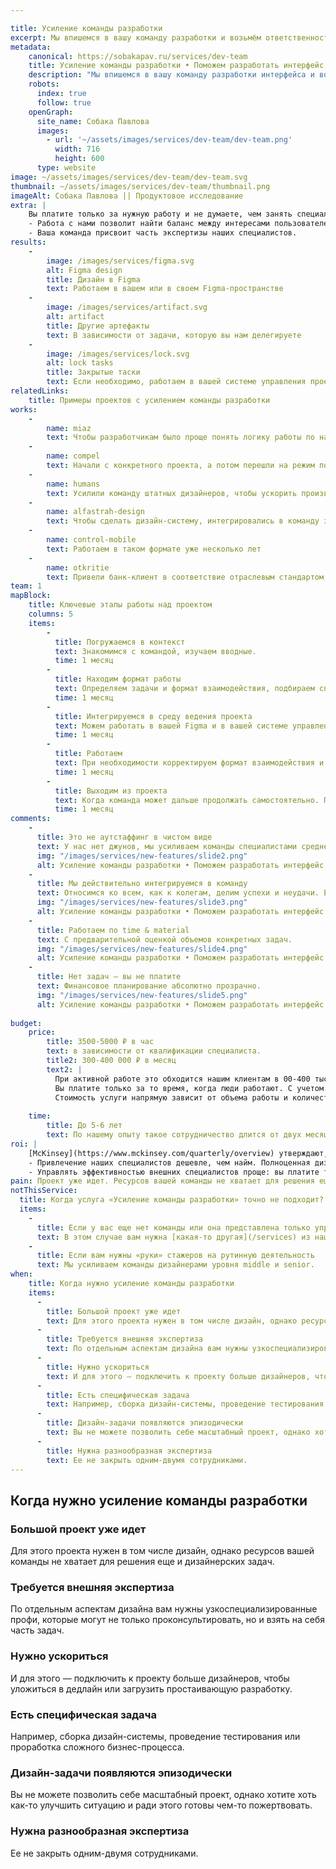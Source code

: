```yaml
---

title: Усиление команды разработки
excerpt: Мы впишемся в вашу команду разработки и возьмём ответственность за дизайн-задачи в проекте. Частично или полностью, от больших до крохотных.
metadata:
    canonical: https://sobakapav.ru/services/dev-team
    title: Усиление команды разработки • Поможем разработать интерфейс
    description: "Мы впишемся в вашу команду разработки интерфейса и возьмём ответственность за дизайн-задачи в проекте. Частично или полностью, от больших до крохотных."
    robots:
      index: true
      follow: true
    openGraph:
      site_name: Собака Павлова
      images:
        - url: '~/assets/images/services/dev-team/dev-team.png'
          width: 716
          height: 600
      type: website
image: ~/assets/images/services/dev-team/dev-team.svg
thumbnail: ~/assets/images/services/dev-team/thumbnail.png
imageAlt: Собака Павлова || Продуктовое исследование
extra: | 
    Вы платите только за нужную работу и не думаете, чем занять специалистов, когда у них нет задач
    - Работа с нами позволит найти баланс между интересами пользователей и бизнеса.
    - Ваша команда присвоит часть экспертизы наших специалистов. 
results:
    -
        image: /images/services/figma.svg
        alt: Figma design
        title: Дизайн в Figma
        text: Работаем в вашем или в своем Figma-пространстве
    -
        image: /images/services/artifact.svg
        alt: artifact
        title: Другие артефакты
        text: В зависимости от задачи, которую вы нам делегируете
    -
        image: /images/services/lock.svg
        alt: lock tasks
        title: Закрытые таски
        text: Если необходимо, работаем в вашей системе управления проектом
relatedLinks:
    title: Примеры проектов с усилением команды разработки
works:
    -
        name: miaz
        text: Чтобы разработчикам было проще понять логику работы по нашим картинкам и снять с клиента боль объяснений, описали поведение системы в подробной технической записке.
    -
        name: compel
        text: Начали с конкретного проекта, а потом перешли на режим постоянного присутствия в команде.
    -
        name: humans
        text: Усилили команду штатных дизайнеров, чтобы ускорить производство дизайна.   
    -
        name: alfastrah-design
        text: Чтобы сделать дизайн-систему, интегрировались в команду заказчика.
    -
        name: control-mobile
        text: Работаем в таком формате уже несколько лет    
    -
        name: otkritie
        text: Привели банк-клиент в соответствие отраслевым стандартом, усилив экспертизу штатной команды UX-специалистов 
team: 1        
mapBlock:
    title: Ключевые этапы работы над проектом
    columns: 5
    items:
        -
          title: Погружаемся в контекст
          text: Знакомимся с командой, изучаем вводные.
          time: 1 месяц
        -
          title: Находим формат работы
          text: Определяем задачи и формат взаимодействия, подбираем специалистов.
          time: 1 месяц
        -
          title: Интегрируемся в среду ведения проекта
          text: Можем работать в вашей Figma и в вашей системе управления проектом.
          time: 1 месяц
        -
          title: Работаем
          text: При необходимости корректируем формат взаимодействия и зону ответственности.
          time: 1 месяц
        -
          title: Выходим из проекта
          text: Когда команда может дальше продолжать самостоятельно. Передаем все наработки.
          time: 1 месяц
comments:
    -
      title: Это не аутстаффинг в чистом виде
      text: У нас нет джунов, мы усиливаем команды специалистами среднего и высокого уровня.
      img: "/images/services/new-features/slide2.png"
      alt: Усиление команды разработки • Поможем разработать интерфейс
    -
      title: Мы действительно интегрируемся в команду
      text: Относимся ко всем, как к колегам, делим успехи и неудачи. Если вам нужен более формализованное взаимодействие с подрядчиками, то этот формат не подойдет, но мы можем предложить продуктовый дизайн.
      img: "/images/services/new-features/slide3.png"
      alt: Усиление команды разработки • Поможем разработать интерфейс
    -
      title: Работаем по time & material 
      text: С предварительной оценкой объемов конкретных задач.
      img: "/images/services/new-features/slide4.png"
      alt: Усиление команды разработки • Поможем разработать интерфейс
    -
      title: Нет задач — вы не платите
      text: Финансовое планирование абсолютно прозрачно.
      img: "/images/services/new-features/slide5.png"
      alt: Усиление команды разработки • Поможем разработать интерфейс
      
budget:
    price:
        title: 3500-5000 ₽ в час
        text: в зависимости от квалификации специалиста.
        title2: 300-400 000 ₽ в месяц
        text2: |
          При активной работе это обходится нашим клиентам в 00-400 тысяч рублей в месяц за команду из 2-3 человек. 
          Вы платите только за то время, когда люди работают. С учетом всех затрат 2-3 штатных специалиста такого уровня обходятся заметно дороже.              
          Стоимость услуги напрямую зависит от объема работы и количества необходимых специалистов.
       
    time:
        title: До 5-6 лет
        text: По нашему опыту такое сотрудничество длится от двух месяцев до 5-6 лет.
roi: | 
    [McKinsey](https://www.mckinsey.com/quarterly/overview) утверждают, что инвестиции в дизайн в целом позволяют компаниям [добиться существенного эффекта](https://www.mckinsey.com/capabilities/mckinsey-design/our-insights/the-business-value-of-design). В случае с усилением команды выгоды легко посчитать, а затраты просто контролировать.
    - Привлечение наших специалистов дешевле, чем найм. Полноценная дизайн-команда — это минимум 3-4 человека разной квалификации со всем набором дополнительных издержек: налоги, стоимость найма, отпусков, больничных, оборудования, лицензий, простоя, увольнения.
    - Управлять эффективностью внешних специалистов проще: вы платите только за нужную работу и не думаете про то, чем занять специалистов, когда у них нет задач. Это позволяет сфокусироваться на проекте, а не на загрузке людей.
pain: Проект уже идет. Ресурсов вашей команды не хватает для решения еще и дизайнерских задач, нужна внешняя экспертиза.
notThisService:
  title: Когда услуга «Усиление команды разработки» точно не подходит?
  items:
    -
      title: Если у вас еще нет команды или она представлена только управленцами
      text: В этом случае вам нужна [какая-то другая](/services) из наших услуг.
    -
      title: Если вам нужны «руки» стажеров на рутинную деятельность 
      text: Мы усиливаем команды дизайнерами уровня middle и senior.
when:
    title: Когда нужно усиление команды разработки
    items:
      -
        title: Большой проект уже идет
        text: Для этого проекта нужен в том числе дизайн, однако ресурсов вашей команды не хватает для решения еще и дизайнерских задач.
      -
        title: Требуется внешняя экспертиза
        text: По отдельным аспектам дизайна вам нужны узкоспециализированные профи, которые могут не только проконсультировать, но и взять на себя часть задач. 
      -
        title: Нужно ускориться
        text: И для этого — подключить к проекту больше дизайнеров, чтобы уложиться в дедлайн или загрузить простаивающую разработку.
      -
        title: Есть специфическая задача
        text: Например, сборка дизайн-системы, проведение тестирования или проработка сложного бизнес-процесса.
      -
        title: Дизайн-задачи появляются эпизодически
        text: Вы не можете позволить себе масштабный проект, однако хотите хоть как-то улучшить ситуацию и ради этого готовы чем-то пожертвовать.
      -
        title: Нужна разнообразная экспертиза
        text: Ее не закрыть одним-двумя сотрудниками.
---
```


## Когда нужно усиление команды разработки

### Большой проект уже идет

Для этого проекта нужен в том числе дизайн, однако ресурсов вашей команды не хватает для решения еще и дизайнерских задач.

### Требуется внешняя экспертиза

По отдельным аспектам дизайна вам нужны узкоспециализированные профи, которые могут не только проконсультировать, но и взять на себя часть задач. 

### Нужно ускориться

И для этого — подключить к проекту больше дизайнеров, чтобы уложиться в дедлайн или загрузить простаивающую разработку.

### Есть специфическая задача

Например, сборка дизайн-системы, проведение тестирования или проработка сложного бизнес-процесса.

### Дизайн-задачи появляются эпизодически

Вы не можете позволить себе масштабный проект, однако хотите хоть как-то улучшить ситуацию и ради этого готовы чем-то пожертвовать.

### Нужна разнообразная экспертиза

Ее не закрыть одним-двумя сотрудниками.
